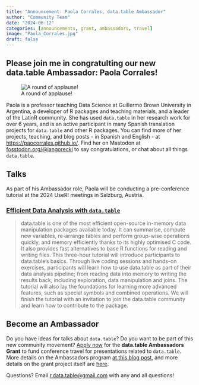 ```yaml
---
title: "Announcement: Paola Corrales, data.table Ambassador"
author: "Community Team"
date: "2024-06-12"
categories: [announcements, grant, ambassadors, travel]
image: "Paola_Corrales.jpg"
draft: false
---
```


## Please join me in congratulting our new **data.table Ambassador: Paola Corrales**!

![A round of applause!](https://media2.giphy.com/media/ctXgY5wQbzhHyShCnF/giphy.gif?cid=790b7611y919l9yrzx0l7pszuyqcufsq39eoegy1tthi1opa&ep=v1_gifs_search&rid=giphy.gif&ct=g)

Paola is a professor teaching Data Science at Guillermo Brown University in Argentina, a developer of R packages and teaching materials, and a leader of the LatinR community. She has used `data.table` in her research work for over 6 years, and is an active participant in many Spanish translation projects for `data.table` and other R packages.  You can find more of her projects, teaching, and blog posts - in Spanish and English - at [https://paocorrales.github.io/](https://paocorrales.github.io/). Find her on Mastodon at [fosstodon.org/\@jangorecki](https://fosstodon.org/@paocorrales) to say congratulations, or chat about all things `data.table`.

## Talks

As part of his Ambassador role, Paola will be conducting a pre-conference tutorial at the 2024 UseR! meetings in Salzburg, Austria. 

### [Efficient Data Analysis with `data.table`](https://github.com/paocorrales/intro-datatable) 

> data.table is one of the most efficient open-source in-memory data manipulation
packages available today. It can summarise, compute new variables, re-arrange
tables and perform group-wise operations quickly, and memory efficiently thanks to
its highly optimised C code. It also provides fast alternatives to base R functions for
reading and writing files.
This three-hour tutorial will introduce participants to data.table’s basics. Through live
coding sessions and hands-on exercises, participants will learn how to use
data.table as part of their data analysis pipeline; from reading data into memory to
writing the results back, including exploration, data manipulation and joins. The
tutorial will also lay the foundations for learning more advanced features, such as
special symbols and combined operations.
We will finish the tutorial with an invitation to join the data.table community and learn
how to contribute to the package.

## Become an Ambassador

Do you have ideas for talks about `data.table`? Do you want to be part of this new community movement? [Apply now](https://forms.gle/7Nb7E5GweiYdi93o7) for the **data.table Ambassadors Grant** to fund conference travel for presentations related to `data.table`. More details on the Ambassadors program [at this blog post](https://rdatatable-community.github.io/The-Raft/posts/2023-11-01-travel_grant_announcement-community_team/), and more details on the grant project itself are [here](https://rdatatable-community.github.io/The-Raft/posts/2023-10-15-intro_to_grant-toby_hocking/).

Questions? Email [r.data.table\@gmail.com](mailto:r.data.table@gmail.com) with any and all questions!
